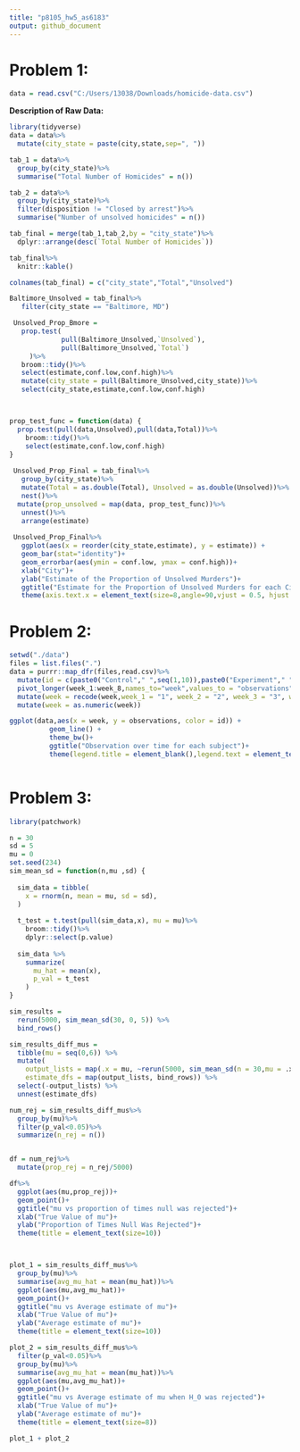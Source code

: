 ```yaml
---
title: "p8105_hw5_as6183"
output: github_document
---
```

# Problem 1:

```r
data = read.csv("C:/Users/13038/Downloads/homicide-data.csv") 
```

**Description of Raw Data:**

```r
library(tidyverse)
data = data%>%
  mutate(city_state = paste(city,state,sep=", "))

tab_1 = data%>%
  group_by(city_state)%>%
  summarise("Total Number of Homicides" = n())

tab_2 = data%>%
  group_by(city_state)%>%
  filter(disposition != "Closed by arrest")%>%
  summarise("Number of unsolved homicides" = n())

tab_final = merge(tab_1,tab_2,by = "city_state")%>%
  dplyr::arrange(desc(`Total Number of Homicides`))

tab_final%>%
  knitr::kable()
```

```r
colnames(tab_final) = c("city_state","Total","Unsolved")

Baltimore_Unsolved = tab_final%>%
   filter(city_state == "Baltimore, MD")

 Unsolved_Prop_Bmore =
   prop.test(
             pull(Baltimore_Unsolved,`Unsolved`),
             pull(Baltimore_Unsolved,`Total`)
     )%>%
   broom::tidy()%>%
   select(estimate,conf.low,conf.high)%>%
   mutate(city_state = pull(Baltimore_Unsolved,city_state))%>%
   select(city_state,estimate,conf.low,conf.high)



prop_test_func = function(data) {
  prop.test(pull(data,Unsolved),pull(data,Total))%>%
    broom::tidy()%>%
    select(estimate,conf.low,conf.high)
}
 
 Unsolved_Prop_Final = tab_final%>%
   group_by(city_state)%>%
   mutate(Total = as.double(Total), Unsolved = as.double(Unsolved))%>%
   nest()%>%
  mutate(prop_unsolved = map(data, prop_test_func))%>%
   unnest()%>%
   arrange(estimate)
  
 Unsolved_Prop_Final%>%
   ggplot(aes(x = reorder(city_state,estimate), y = estimate)) +
   geom_bar(stat="identity")+
   geom_errorbar(aes(ymin = conf.low, ymax = conf.high))+
   xlab("City")+
   ylab("Estimate of the Proportion of Unsolved Murders")+
   ggtitle("Estimate for the Proportion of Unsolved Murders for each City")+
   theme(axis.text.x = element_text(size=8,angle=90,vjust = 0.5, hjust = 1),plot.title=element_text(size=11))
```

# Problem 2:

```r

setwd("./data")
files = list.files(".")
data = purrr::map_dfr(files,read.csv)%>%
  mutate(id = c(paste0("Control"," ",seq(1,10)),paste0("Experiment"," ",seq(1,10))))%>%
  pivot_longer(week_1:week_8,names_to="week",values_to = "observations")%>%
  mutate(week = recode(week,week_1 = "1", week_2 = "2", week_3 = "3", week_4 = "4", week_5 = "5", week_6 = "6", week_7 = "7", week_8 = "8"))%>%
  mutate(week = as.numeric(week))

ggplot(data,aes(x = week, y = observations, color = id)) +
          geom_line() +
          theme_bw()+
          ggtitle("Observation over time for each subject")+
          theme(legend.title = element_blank(),legend.text = element_text(size=9))



```

# Problem 3:
```r
library(patchwork)

n = 30
sd = 5
mu = 0
set.seed(234)
sim_mean_sd = function(n,mu ,sd) {
  
  sim_data = tibble(
    x = rnorm(n, mean = mu, sd = sd),
  )
  
  t_test = t.test(pull(sim_data,x), mu = mu)%>%
    broom::tidy()%>%
    dplyr::select(p.value)
  
  sim_data %>% 
    summarize(
      mu_hat = mean(x),
      p_val = t_test
    )
}

sim_results = 
  rerun(5000, sim_mean_sd(30, 0, 5)) %>% 
  bind_rows()

sim_results_diff_mus = 
  tibble(mu = seq(0,6)) %>% 
  mutate(
    output_lists = map(.x = mu, ~rerun(5000, sim_mean_sd(n = 30,mu = .x, sd = 5))),
    estimate_dfs = map(output_lists, bind_rows)) %>% 
  select(-output_lists) %>% 
  unnest(estimate_dfs)

num_rej = sim_results_diff_mus%>%
  group_by(mu)%>%
  filter(p_val<0.05)%>%
  summarize(n_rej = n())


df = num_rej%>%
  mutate(prop_rej = n_rej/5000)

df%>%
  ggplot(aes(mu,prop_rej))+
  geom_point()+
  ggtitle("mu vs proportion of times null was rejected")+
  xlab("True Value of mu")+
  ylab("Proportion of Times Null Was Rejected")+
  theme(title = element_text(size=10))



plot_1 = sim_results_diff_mus%>%
  group_by(mu)%>%
  summarise(avg_mu_hat = mean(mu_hat))%>%
  ggplot(aes(mu,avg_mu_hat))+
  geom_point()+
  ggtitle("mu vs Average estimate of mu")+
  xlab("True Value of mu")+
  ylab("Average estimate of mu")+
  theme(title = element_text(size=10))

plot_2 = sim_results_diff_mus%>%
  filter(p_val<0.05)%>%
  group_by(mu)%>%
  summarise(avg_mu_hat = mean(mu_hat))%>%
  ggplot(aes(mu,avg_mu_hat))+
  geom_point()+
  ggtitle("mu vs Average estimate of mu when H_0 was rejected")+
  xlab("True Value of mu")+
  ylab("Average estimate of mu")+
  theme(title = element_text(size=8))

plot_1 + plot_2
```
